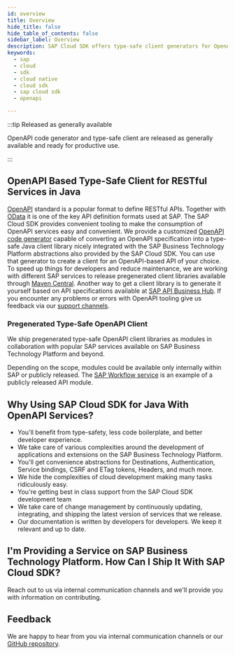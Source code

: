```yaml
---
id: overview
title: Overview
hide_title: false
hide_table_of_contents: false
sidebar_label: Overview
description: SAP Cloud SDK offers type-safe client generators for OpenAPI services
keywords:
  - sap
  - cloud
  - sdk
  - cloud native
  - cloud sdk
  - sap cloud sdk
  - openapi

---
```


:::tip Released as generally available

OpenAPI code generator and type-safe client are released as generally available and ready for productive use.

:::

## OpenAPI Based Type-Safe Client for RESTful Services in Java

[OpenAPI](https://www.openapis.org/) standard is a popular format to define RESTful APIs.
Together with [OData](../odata/overview.mdx) it is one of the key API definition formats used at SAP.
The SAP Cloud SDK provides convenient tooling to make the consumption of OpenAPI services easy and convenient.
We provide a customized [OpenAPI code generator](generate-rest-client.mdx) capable of converting an OpenAPI specification into a type-safe Java client library nicely integrated with the SAP Business Technology Platform abstractions also provided by the SAP Cloud SDK.
You can use that generator to create a client for an OpenAPI-based API of your choice.
To speed up things for developers and reduce maintenance, we are working with different SAP services to release pregenerated client libraries available through [Maven Central](https://search.maven.org/search?q=g:com.sap.cloud.sdk*).
Another way to get a client library is to generate it yourself based on API specifications available at [SAP API Business Hub](https://api.sap.com/).
If you encounter any problems or errors with OpenAPI tooling give us feedback via our [support channels](../../../overview/support.mdx).

### Pregenerated Type-Safe OpenAPI Client

We ship pregenerated type-safe OpenAPI client libraries as modules in collaboration with popular SAP services available on SAP Business Technology Platform and beyond.

Depending on the scope, modules could be available only internally within SAP or publicly released.
The [SAP Workflow service](clients/scp-workflow-rest-api) is an example of a publicly released API module.

## Why Using SAP Cloud SDK for Java With OpenAPI Services?

- You'll benefit from type-safety, less code boilerplate, and better developer experience.
- We take care of various complexities around the development of applications and extensions on the SAP Business Technology Platform.
- You'll get convenience abstractions for Destinations, Authentication, Service bindings, CSRF and ETag tokens, Headers, and much more.
- We hide the complexities of cloud development making many tasks ridiculously easy.
- You're getting best in class support from the SAP Cloud SDK development team
- We take care of change management by continuously updating, integrating, and shipping the latest version of services that we release.
- Our documentation is written by developers for developers.
  We keep it relevant and up to date.

## I'm Providing a Service on SAP Business Technology Platform. How Can I Ship It With SAP Cloud SDK?

Reach out to us via internal communication channels and we'll provide you with information on contributing.

## Feedback

We are happy to hear from you via internal communication channels or our [GitHub repository](https://github.com/SAP/cloud-sdk/issues/new/choose).
<DocsRating />